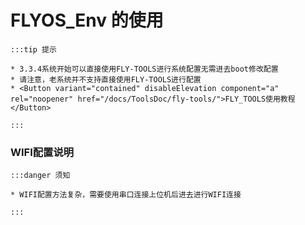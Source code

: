 


# FLYOS_Env 的使用

    :::tip 提示

    * 3.3.4系统开始可以直接使用FLY-TOOLS进行系统配置无需进去boot修改配置
    * 请注意，老系统并不支持直接使用FLY-TOOLS进行配置
    * <Button variant="contained" disableElevation component="a" rel="noopener" href="/docs/ToolsDoc/fly-tools/">FLY_TOOLS使用教程</Button>

    :::
        
### WIFI配置说明

    :::danger 须知

    * WIFI配置方法复杂，需要使用串口连接上位机后进去进行WIFI连接

    :::



